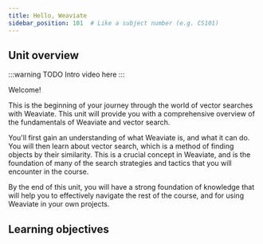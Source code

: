 ```yaml
---
title: Hello, Weaviate
sidebar_position: 101  # Like a subject number (e.g. CS101)
---
```


## Unit overview

:::warning TODO
Intro video here
:::

<!-- Provide context for this course, in addition to the concrete learning goals and outcomes. Why would someone want to do this unit? -->

Welcome!

This is the beginning of your journey through the world of vector searches with Weaviate. This unit will provide you with a comprehensive overview of the fundamentals of Weaviate and vector search.

You'll first gain an understanding of what Weaviate is, and what it can do. You will then learn about vector search, which is a method of finding objects by their similarity. This is a crucial concept in Weaviate, and is the foundation of many of the search strategies and tactics that you will encounter in the course.

By the end of this unit, you will have a strong foundation of knowledge that will help you to effectively navigate the rest of the course, and for using Weaviate in your own projects.

## Learning objectives


<LearningGoalsExp />  


<LearningGoals unitName="hello_weaviate"/>  
